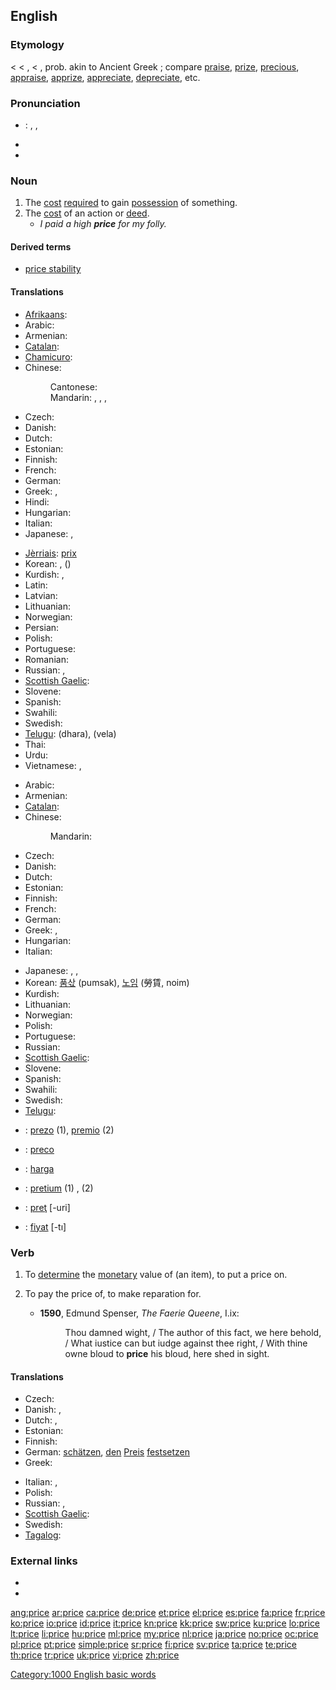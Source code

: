 {{also|Price}}
==English==

===Etymology===
< {{etyl|enm}} {{term|price|lang=enm||price, prize, value, excellence}} < {{etyl|fro}} {{term|pris}}, {{term|preis}} < {{etyl|la}} {{term|pretium||worth, price, money spent, wages, reward}}, prob. akin to Ancient Greek {{term|περνάω||I sell|lang=grc}}; compare [[praise]], [[prize]], [[precious]], [[appraise]], [[apprize]], [[appreciate]], [[depreciate]], etc.

===Pronunciation===
* {{italbrac|UK, US}}: {{enPR|prīs}}, {{IPA|/pɹaɪs/}}, {{SAMPA|/praIs/}}
* {{audio|en-us-price.ogg|Audio (US)}}
* {{audio|En-uk-price.ogg|Audio (UK)}}

===Noun===
{{en-noun}}

# The [[cost]] [[require]]d to gain [[possession]] of something.
# The [[cost]] of an action or [[deed]].
#* ''I paid a high '''price''' for my folly.''

====Derived terms====
* [[price stability]]

====Translations====
{{trans-top|cost required to gain possession of something}}
* [[Afrikaans]]: {{t|af|prys|xs=Afrikaans}}
* Arabic: {{t|ar|ثمن|m|tr=tháman}}
* Armenian: {{t+|hy|գին|tr=gin}}
* [[Catalan]]: {{t+|ca|preu|m}}
* [[Chamicuro]]: {{tø|ccc|iso'no}}
* Chinese:
*: Cantonese: {{tø|yue|價格|tr=gaa3 gaak3|sc=Hani|xs=Cantonese}}
*: Mandarin: {{t-|cmn|價格|sc=Hani}}, {{t-|cmn|价格|tr=jiàgé|sc=Hani}}, {{t-|cmn|價錢|sc=Hani}}, {{t-|cmn|价钱|tr=jiàqian|sc=Hani}}
* Czech: {{t+|cs|cena|f}}
* Danish: {{t-|da|pris|c}}
* Dutch: {{t+|nl|prijs|m}}
* Estonian: {{t+|et|hind}}
* Finnish: {{t+|fi|hinta}}
* French: {{t+|fr|prix|m}}
* German: {{t+|de|Preis|m}}
* Greek: {{t+|el|τιμή|f|tr=timí}}, {{t+|el|αξία|f|tr=aksía}}
* Hindi: {{t|hi|मूल्य|tr=mūly|xs=Hindi}}
* Hungarian: {{t+|hu|ár}}
* Italian: {{t+|it|prezzo|m}}
* Japanese: {{t+|ja|価格|tr=[[かかく]], kakaku}}, {{t-|ja|値段|tr=[[ねだん]], nedan}}
{{trans-mid}}
* [[Jèrriais]]: [[prix#Jèrriais|prix]] {{m}}
* Korean: {{t+|ko|값|tr=gap|sc=Hang}}, {{t+|ko|가격|tr=gagyeok|sc=Hang}} ({{t|ko|賈格|sc=Hani}})
* Kurdish: {{ku-Arab|[[به‌ها]]}}, {{ku-Arab|[[نرخ]]}}
* Latin: {{t-|la|pretium}}
* Latvian: {{t-|lv|cena|f|xs=Latvian}}
* Lithuanian: {{t+|lt|kaina|f|xs=Lithuanian}}
* Norwegian: {{t+|no|pris}}
* Persian: {{t+|fa|قیمت|tr=qeymat}}
* Polish: {{t+|pl|cena|f}}
* Portuguese: {{t+|pt|preço|m}}
* Romanian: {{t-|ro|preţ}}
* Russian: {{t+|ru|цена|f|tr=cená}}, {{t+|ru|стоимость|f|tr=stóimost’}}
* [[Scottish Gaelic]]: {{t-|gd|prìs|f|xs=Scottish Gaelic}}
* Slovene: {{t+|sl|cena|f}}
* Spanish: {{t+|es|precio|m}}
* Swahili: {{t+|sw|bei|xs=Swahili}}
* Swedish: {{t+|sv|pris|n}}
* [[Telugu]]: {{t|te|ధర}} (dhara), {{t|te|వెల}} (vela)
* Thai: {{t|th|ราคา|tr=rākhā}}
* Urdu: {{t-|ur|قیمت|f|tr=qīmat|xs=Urdu}}
* Vietnamese: {{t|vi|giá|xs=Vietnamese}}, {{t|vi|giá cả|xs=Vietnamese}}
{{trans-bottom}}

{{trans-top|cost of an action or deed}}
* Arabic: {{t|ar|تكليف|m|tr=takliif}}
* Armenian: {{t+|hy|գին|tr=gin}}
* [[Catalan]]: {{t+|ca|preu|m}}
* Chinese:
*: Mandarin: {{t|cmn|千金|tr=qiānjīn|sc=Hani}}
* Czech: {{t+|cs|cena|f}}
* Danish: {{t-|da|pris|c}}
* Dutch: {{t+|nl|prijs|m}}
* Estonian: {{t+|et|hind}}
* Finnish: {{t+|fi|hinta}}
* French: {{t|fr|prix|m}}
* German: {{t+|de|Preis|m}}
* Greek: {{t+|el|τίμημα|n|tr=tímima}}, {{t+|el|αντίτιμο|n|tr=andítimo}}
* Hungarian: {{t+|hu|ár}}
* Italian: {{t+|it|prezzo|m}}
{{trans-mid}}
* Japanese: {{t+|ja|費用|tr=[[ひよう]], hiyō}}, {{t|ja|手間賃|tr=[[てまちん]], temachin}}, {{t+|ja|報酬|tr=[[ほうしゅう]], hōshū}}
* Korean: [[품삯]] (pumsak), [[노임]] (勞賃, noim)
* Kurdish: {{ku-Arab|[[نرخ]]}}
* Lithuanian: {{t+|lt|kaina|f|xs=Lithuanian}}
* Norwegian: {{t+|no|pris}}
* Polish: {{t+|pl|cena|f}}
* Portuguese: {{t+|pt|preço|m}}
* Russian: {{t+|ru|цена|f|tr=cená}}
* [[Scottish Gaelic]]: {{t-|gd|prìs|f|xs=Scottish Gaelic}}
* Slovene: {{t+|sl|cena|f}}
* Spanish: {{t+|es|precio|m}}
* Swahili: {{t+|sw|bei|xs=Swahili}}
* Swedish: {{t+|sv|pris|n}}
* [[Telugu]]: {{t|te|ఫలితము}}
{{trans-bottom}}

{{checktrans-top}}
* {{ttbc|eo}}: [[prezo]] (1), [[premio]] (2)
* {{ttbc|io}}: [[preco]]
* {{ttbc|id}}: [[harga]]
{{trans-mid}}
* {{ttbc|la}}: [[pretium]] (1) {{n}}, {{t-|la|premium}} {{n}} (2)
* {{ttbc|ro}}: [[preţ]] [-uri] {{n}}
* {{ttbc|tr}}: [[fiyat]] [-tı]
{{trans-bottom}}

===Verb===
{{en-verb|pric|ing}}

# To [[determine]] the [[monetary]] value of (an item), to put a price on.
# {{obsolete}} To pay the price of, to make reparation for.
#*'''1590''', Edmund Spenser, ''The Faerie Queene'', I.ix:
#*:Thou damned wight, / The author of this fact, we here behold, / What iustice can but iudge against thee right, / With thine owne bloud to '''price''' his bloud, here shed in sight.

====Translations====
{{trans-top|determine or put a price on something}}
* Czech: {{t-|cs|ocenit}}
* Danish: {{t|da|prissætte}}, {{t|da|vurdere}}
* Dutch: {{t+|nl|schatten}}, {{t+|nl|prijzen}}
* Estonian: {{t|et|hindama}}
* Finnish: {{t+|fi|hinnoitella}}
* German: [[schätzen]], [[den]] [[Preis]] [[festsetzen]]
* Greek: {{t+|el|κοστολογώ}}
{{trans-mid}}
* Italian: {{t+|it|stimare}}, {{t+|it|valutare}}
* Polish: {{t|pl|wycenić}}
* Russian: {{t|ru|оценивать|tr=otsénivat'}} {{impf}}, {{t+|ru|оценить|tr=ocenít'}} {{pf.}}
* [[Scottish Gaelic]]: {{t-|gd|cuir luach air|xs=Scottish Gaelic}}
* Swedish: {{t+|sv|värdera}}
* [[Tagalog]]: {{t|tl|presyo|xs=Tagalog}}
{{trans-bottom}}

===External links===
* {{R:Webster 1913}}
* {{R:Century 1911}}

[[Category:1000 English basic words]]

[[ang:price]]
[[ar:price]]
[[ca:price]]
[[de:price]]
[[et:price]]
[[el:price]]
[[es:price]]
[[fa:price]]
[[fr:price]]
[[ko:price]]
[[io:price]]
[[id:price]]
[[it:price]]
[[kn:price]]
[[kk:price]]
[[sw:price]]
[[ku:price]]
[[lo:price]]
[[lt:price]]
[[li:price]]
[[hu:price]]
[[ml:price]]
[[my:price]]
[[nl:price]]
[[ja:price]]
[[no:price]]
[[oc:price]]
[[pl:price]]
[[pt:price]]
[[simple:price]]
[[sr:price]]
[[fi:price]]
[[sv:price]]
[[ta:price]]
[[te:price]]
[[th:price]]
[[tr:price]]
[[uk:price]]
[[vi:price]]
[[zh:price]]